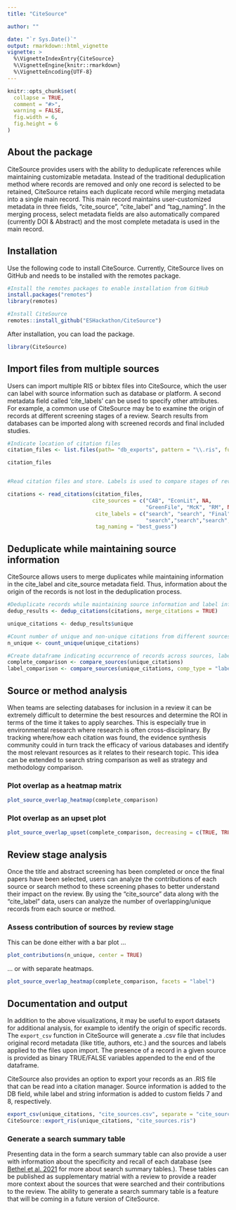 ```yaml
---
title: "CiteSource"

author: ""

date: "`r Sys.Date()`"
output: rmarkdown::html_vignette
vignette: >
  %\VignetteIndexEntry{CiteSource}
  %\VignetteEngine{knitr::rmarkdown}
  %\VignetteEncoding{UTF-8}
---
```


```r
knitr::opts_chunk$set(
  collapse = TRUE,
  comment = "#>",
  warning = FALSE,
  fig.width = 6,
  fig.height = 6
)
```

## About the package 

CiteSource provides users with the ability to deduplicate references while maintaining customizable metadata. Instead of the traditional deduplication method where records are removed and only one record is selected to be retained, CiteSource retains each duplicate record while merging metadata into a single main record. This main record maintains user-customized metadata in three fields, "cite_source", "cite_label" and "tag_naming". In the merging process, select metadata fields are also automatically compared (currently DOI & Abstract) and the most complete metadata is used in the main record.

## Installation
Use the following code to install CiteSource. Currently, CiteSource lives on GitHub and needs to be installed with the remotes package. 

```r
#Install the remotes packages to enable installation from GitHub
install.packages("remotes")
library(remotes)

#Install CiteSource
remotes::install_github("ESHackathon/CiteSource")
```

After installation, you can load the package.

```r
library(CiteSource)
```

## Import files from multiple sources

Users can import multiple RIS or bibtex files into CiteSource, which the user can label with source information such as database or platform. A second metadata field called 'cite_labels' can be used to specify other attributes. For example, a common use of CiteSource may be to examine the origin of records at different screening stages of a review. Search results from databases can be imported along with screened records and final included studies. 

```r

#Indicate location of citation files
citation_files <- list.files(path= "db_exports", pattern = "\\.ris", full.names = TRUE)

citation_files


#Read citation files and store. Labels is used to compare stages of review.

citations <- read_citations(citation_files,
                           cite_sources = c("CAB", "EconLit", NA, 
                                            "GreenFile", "McK", "RM", NA, "WoS", "WoSE"),
                            cite_labels = c("search", "search", "Final", 
                                            "search","search","search","Screened", "search","search"),
                            tag_naming = "best_guess")

```


## Deduplicate while maintaining source information

CiteSource allows users to merge duplicates while maintaining information in the cite_label and cite_source metadata field. Thus, information about the origin of the records is not lost in the deduplication process. 

```r

#Deduplicate records while maintaining source information and label information.
dedup_results <- dedup_citations(citations, merge_citations = TRUE)

unique_citations <- dedup_results$unique

#Count number of unique and non-unique citations from different sources and labels
n_unique <- count_unique(unique_citations)

#Create dataframe indicating occurrence of records across sources, labels and/or strings
complete_comparison <- compare_sources(unique_citations)
label_comparison <- compare_sources(unique_citations, comp_type = "labels")


```

## Source or method analysis

When teams are selecting databases for inclusion in a review it can be extremely difficult to determine the best resources and determine the ROI in terms of the time it takes to apply searches. This is especially true in environmental research where research is often cross-disciplinary. By tracking where/how each citation was found, the evidence synthesis community could in turn track the efficacy of various databases and identify the most relevant resources as it relates to their research topic. This idea can be extended to search string comparison as well as strategy and methodology comparison.

### Plot overlap as a heatmap matrix

```r
plot_source_overlap_heatmap(complete_comparison)
```


### Plot overlap as an upset plot

```r

plot_source_overlap_upset(complete_comparison, decreasing = c(TRUE, TRUE))

```

## Review stage analysis

Once the title and abstract screening has been completed or once the final papers have been selected, users can analyze the contributions of each source or search method to these screening phases to better understand their impact on the review. By using the "cite_source" data along with the "cite_label" data, users can analyze the number of overlapping/unique records from each source or method.

### Assess contribution of sources by review stage

This can be done either with a bar plot ...

```r

plot_contributions(n_unique, center = TRUE)

```

... or with separate heatmaps.

```r

plot_source_overlap_heatmap(complete_comparison, facets = "label")

```

## Documentation and output

In addition to the above visualizations, it may be useful to export datasets for additional analysis, for example to identify the origin of specific records. The `export_csv` function in CiteSource will generate a .csv file that includes original record metadata (like title, authors, etc.) and the sources and labels applied to the files upon import. The presence of a record in a given source is provided as binary TRUE/FALSE variables appended to the end of the dataframe.

CiteSource also provides an option to export your records as an .RIS file that can be read into a citation manager. Source information is added to the DB field, while label and string information is added to custom fields 7 and 8, respectively.

```r
export_csv(unique_citations, "cite_sources.csv", separate = "cite_source")
CiteSource::export_ris(unique_citations, "cite_sources.ris")
```


### Generate a search summary table

Presenting data in the form a search summary table can also provide a user with information about the specificity and recall of each database (see [Bethel et al. 2021](https://doi.org/10.5195/jmla.2021.809) for more about search summary tables.). These tables can be published as supplementary matrial with a review to provide a reader more context about the sources that were searched and their contributions to the review. The ability to generate a search summary table is a feature that will be coming in a future version of CiteSource.



